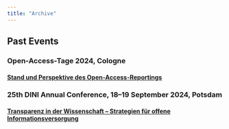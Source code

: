 ```yaml
---
title: "Archive"
---
```


## Past Events


### Open-Access-Tage 2024, Cologne

#### [Stand und Perspektive des Open-Access-Reportings](events/oat24_20240910.en.qmd)

### 25th DINI Annual Conference, 18--19 September 2024, Potsdam

#### [Transparenz in der Wissenschaft -- Strategien für offene Informationsversorgung](events/dini24_20240919.en.qmd)
